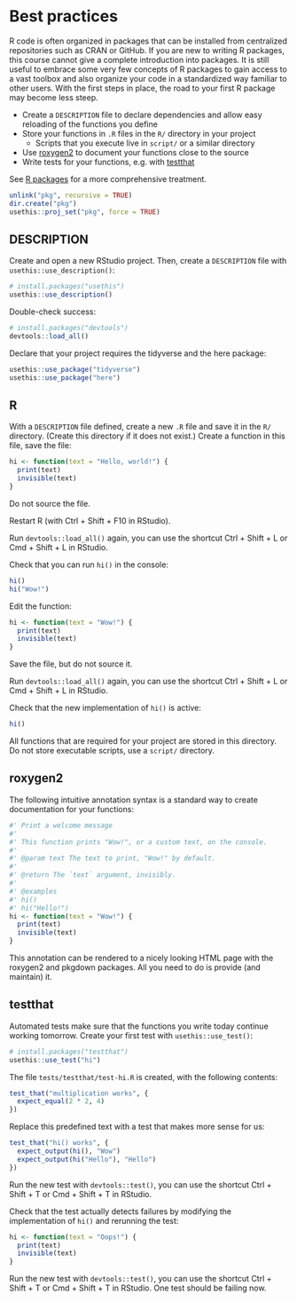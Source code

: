 # Best practices

R code is often organized in packages that can be installed from centralized repositories such as CRAN or GitHub.
If you are new to writing R packages, this course cannot give a complete introduction into packages.
It is still useful to embrace some very few concepts of R packages to gain access to a vast toolbox and also organize your code in a standardized way familiar to other users.
With the first steps in place, the road to your first R package may become less steep.

- Create a `DESCRIPTION` file to declare dependencies and allow easy reloading of the functions you define
- Store your functions in `.R` files in the `R/` directory in your project
    - Scripts that you execute live in `script/` or a similar directory
- Use [roxygen2](https://github.com/klutometis/roxygen) to document your functions close to the source
- Write tests for your functions, e.g. with [testthat](https://testthat.r-lib.org/)

See [R packages](http://r-pkgs.had.co.nz/) for a more comprehensive treatment.

```r
unlink("pkg", recursive = TRUE)
dir.create("pkg")
usethis::proj_set("pkg", force = TRUE)
```


## DESCRIPTION

Create and open a new RStudio project.
Then, create a `DESCRIPTION` file with `usethis::use_description()`:

```r
# install.packages("usethis")
usethis::use_description()
```

Double-check success:

```r
# install.packages("devtools")
devtools::load_all()
```

Declare that your project requires the tidyverse and the here package:

```r
usethis::use_package("tidyverse")
usethis::use_package("here")
```




## R

With a `DESCRIPTION` file defined, create a new `.R` file and save it in the `R/` directory.
(Create this directory if it does not exist.)
Create a function in this file, save the file:

```r
hi <- function(text = "Hello, world!") {
  print(text)
  invisible(text)
}
```

Do not source the file.

Restart R (with Ctrl + Shift + F10 in RStudio).

Run `devtools::load_all()` again, you can use the shortcut Ctrl + Shift + L or Cmd + Shift + L in RStudio.

Check that you can run `hi()` in the console:

```r
hi()
hi("Wow!")
```

Edit the function:

```r
hi <- function(text = "Wow!") {
  print(text)
  invisible(text)
}
```

Save the file, but do not source it.

Run `devtools::load_all()` again, you can use the shortcut Ctrl + Shift + L or Cmd + Shift + L in RStudio.

Check that the new implementation of `hi()` is active:

```r
hi()
```

All functions that are required for your project are stored in this directory.
Do not store executable scripts, use a `script/` directory.


## roxygen2

The following intuitive annotation syntax is a standard way to create documentation for your functions:

```r
#' Print a welcome message
#' 
#' This function prints "Wow!", or a custom text, on the console.
#'
#' @param text The text to print, "Wow!" by default.
#' 
#' @return The `text` argument, invisibly.
#' 
#' @examples
#' hi()
#' hi("Hello!")
hi <- function(text = "Wow!") {
  print(text)
  invisible(text)
}
```

This annotation can be rendered to a nicely looking HTML page with the roxygen2 and pkgdown packages.
All you need to do is provide (and maintain) it.



## testthat

Automated tests make sure that the functions you write today continue working tomorrow.
Create your first test with `usethis::use_test()`:

```r
# install.packages("testthat")
usethis::use_test("hi")
```

The file `tests/testthat/test-hi.R` is created, with the following contents:

```r
test_that("multiplication works", {
  expect_equal(2 * 2, 4)
})
```

Replace this predefined text with a test that makes more sense for us:

```r
test_that("hi() works", {
  expect_output(hi(), "Wow")
  expect_output(hi("Hello"), "Hello")
})
```

Run the new test with `devtools::test()`, you can use the shortcut Ctrl + Shift + T or Cmd + Shift + T in RStudio.

Check that the test actually detects failures by modifying the implementation of `hi()` and rerunning the test:

```r
hi <- function(text = "Oops!") {
  print(text)
  invisible(text)
}
```

Run the new test with `devtools::test()`, you can use the shortcut Ctrl + Shift + T or Cmd + Shift + T in RStudio.
One test should be failing now.
